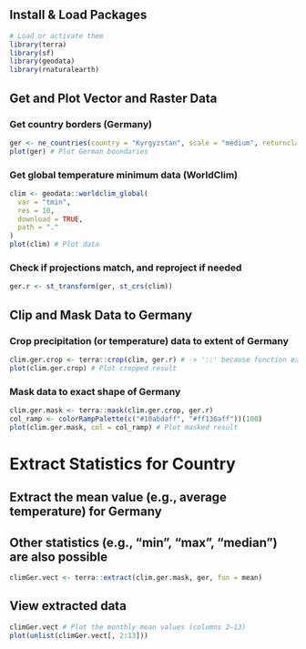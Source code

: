 ## Install & Load Packages

```r
# Load or activate them
library(terra)
library(sf)
library(geodata)
library(rnaturalearth)
```

## Get and Plot Vector and Raster Data

### Get country borders (Germany)

```r
ger <- ne_countries(country = "Kyrgyzstan", scale = "medium", returnclass = "sf")
plot(ger) # Plot German boundaries
```

### Get global temperature minimum data (WorldClim)

```r
clim <- geodata::worldclim_global(
  var = "tmin",
  res = 10,
  download = TRUE,
  path = "."
)
plot(clim) # Plot data
```

### Check if projections match, and reproject if needed

```r
ger.r <- st_transform(ger, st_crs(clim))
```

## Clip and Mask Data to Germany

### Crop precipitation (or temperature) data to extent of Germany

```r
clim.ger.crop <- terra::crop(clim, ger.r) # -> '::' because function exists in various packages
plot(clim.ger.crop) # Plot cropped result
```

### Mask data to exact shape of Germany

```r
clim.ger.mask <- terra::mask(clim.ger.crop, ger.r)
col_ramp <- colorRampPalette(c("#10abdaff", "#ff136aff"))(100)
plot(clim.ger.mask, col = col_ramp) # Plot masked result
```

# Extract Statistics for Country

## Extract the mean value (e.g., average temperature) for Germany

## Other statistics (e.g., "min", "max", "median") are also possible

```r
climGer.vect <- terra::extract(clim.ger.mask, ger, fun = mean)
```

## View extracted data

```r
climGer.vect # Plot the monthly mean values (columns 2–13) 
plot(unlist(climGer.vect[, 2:13]))
```

